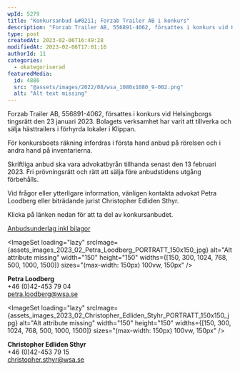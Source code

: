 ```yaml
---
wpId: 5279
title: "Konkursanbud &#8211; Forzab Trailer AB i konkurs"
description: "Forzab Trailer AB, 556891-4062, försattes i konkurs vid Helsingborgs tingsrätt den 23 januari 2023. Bolagets verksamhet har varit att tillverka och sälja hästtrailers i förhyrda lokaler i Klippan. För konkursboets&hellip;"
type: post
createdAt: 2023-02-06T16:49:28
modifiedAt: 2023-02-06T17:01:16
authorId: 11
categories:
  - okategoriserad
featuredMedia:
  id: 4886
  src: "@assets/images/2022/08/wsa_1080x1080_9-002.png"
  alt: "Alt text missing"
---
```




Forzab Trailer AB, 556891-4062, försattes i konkurs vid Helsingborgs tingsrätt den 23 januari 2023. Bolagets verksamhet har varit att tillverka och sälja hästtrailers i förhyrda lokaler i Klippan.

För konkursboets räkning infordras i första hand anbud på rörelsen och i andra hand på inventarierna.

Skriftliga anbud ska vara advokatbyrån tillhanda senast den 13 februari 2023. Fri prövningsrätt och rätt att sälja före anbudstidens utgång förbehålls.

Vid frågor eller ytterligare information, vänligen kontakta advokat Petra Loodberg eller biträdande jurist Christopher Edliden Sthyr.

Klicka på länken nedan för att ta del av konkursanbudet.

[Anbudsunderlag inkl bilagor](/app/uploads/2023/02/Anbudsunderlag-inkl-bilagor.pdf)

<ImageSet loading="lazy" srcImage={assets_images_2023_02_Petra_Loodberg_PORTRATT_150x150_jpg} alt="Alt attribute missing" width="150" height="150" widths={[150, 300, 1024, 768, 500, 1000, 1500]} sizes="(max-width: 150px) 100vw, 150px" />

**Petra Loodberg**  
+46 (0)42-453 79 04  
[petra.loodberg@wsa.se](mailto:petra.loodberg@wsa.se)

<ImageSet loading="lazy" srcImage={assets_images_2023_02_Christopher_Edliden_Styhr_PORTRATT_150x150_jpg} alt="Alt attribute missing" width="150" height="150" widths={[150, 300, 1024, 768, 500, 1000, 1500]} sizes="(max-width: 150px) 100vw, 150px" />

**Christopher Edliden Sthyr**  
+46 (0)42-453 79 15  
[christopher.sthyr@wsa.se](mailto:christopher.sthyr@wsa.se)